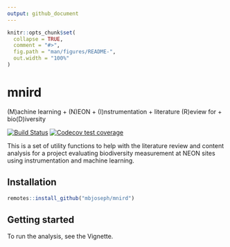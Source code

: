 ```yaml
---
output: github_document
---
```


<!-- README.md is generated from README.Rmd. Please edit that file -->

```r
knitr::opts_chunk$set(
  collapse = TRUE,
  comment = "#>",
  fig.path = "man/figures/README-",
  out.width = "100%"
)
```

# mnird

(M)achine learning + (N)EON + (I)nstrumentation + literature (R)eview for + bio(D)iversity

[![Build Status](https://travis-ci.com/mbjoseph/mnird.svg?branch=master)](https://travis-ci.com/mbjoseph/mnird)
[![Codecov test coverage](https://codecov.io/gh/mbjoseph/mnird/branch/master/graph/badge.svg)](https://codecov.io/gh/mbjoseph/mnird?branch=master)

This is a set of utility functions to help with the literature review and content analysis for a project evaluating biodiversity measurement at NEON sites using instrumentation and machine learning. 

## Installation

```r
remotes::install_github("mbjoseph/mnird")
```

## Getting started

To run the analysis, see the Vignette.
